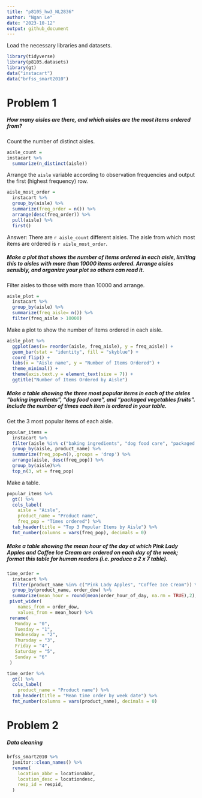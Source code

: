 ```yaml
---
title: "p8105_hw3_NL2836"
author: "Ngan Le"
date: "2023-10-12"
output: github_document
---
```


Load the necessary libraries and datasets.
```r
library(tidyverse)
library(p8105.datasets)
library(gt)
data("instacart")
data("brfss_smart2010")
```

# Problem 1

##### How many aisles are there, and which aisles are the most items ordered from?

Count the number of distinct aisles.
```r
aisle_count = 
instacart %>% 
  summarize(n_distinct(aisle))
```

Arrange the `aisle` variable according to observation frequencies and output the first (highest frequency) row.
```r
aisle_most_order =
  instacart %>% 
  group_by(aisle) %>% 
  summarize(freq_order = n()) %>% 
  arrange(desc(freq_order)) %>% 
  pull(aisle) %>% 
  first()
```

Answer: There are `r aisle_count` different aisles. The aisle from which most items are ordered is `r aisle_most_order`.

##### Make a plot that shows the number of items ordered in each aisle, limiting this to aisles with more than 10000 items ordered. Arrange aisles sensibly, and organize your plot so others can read it.

Filter aisles to those with more than 10000 and arrange.

```r
aisle_plot =
  instacart %>% 
  group_by(aisle) %>% 
  summarize(freq_aisle= n()) %>%
  filter(freq_aisle > 10000)
```

Make a plot to show the number of items ordered in each aisle.

```r
aisle_plot %>% 
  ggplot(aes(x= reorder(aisle, freq_aisle), y = freq_aisle)) + 
  geom_bar(stat = "identity", fill = "skyblue") + 
  coord_flip() +
  labs(x = "Aisle name", y = "Number of Items Ordered") +
  theme_minimal() +
  theme(axis.text.y = element_text(size = 7)) +
  ggtitle("Number of Items Ordered by Aisle")
```

##### Make a table showing the three most popular items in each of the aisles “baking ingredients”, “dog food care”, and “packaged vegetables fruits”. Include the number of times each item is ordered in your table.

Get the 3 most popular items of each aisle.

```r
popular_items =
  instacart %>% 
  filter(aisle %in% c("baking ingredients", "dog food care", "packaged vegetables fruits")) %>% 
  group_by(aisle, product_name) %>% 
  summarize(freq_pop=n(),.groups = 'drop') %>% 
  arrange(aisle, desc(freq_pop)) %>% 
  group_by(aisle)%>%
  top_n(3, wt = freq_pop)
```

Make a table. 

```r
popular_items %>%
  gt() %>%
  cols_label(
    aisle = "Aisle",
    product_name = "Product name",
    freq_pop = "Times ordered") %>% 
  tab_header(title = "Top 3 Popular Items by Aisle") %>%
  fmt_number(columns = vars(freq_pop), decimals = 0) 
```

##### Make a table showing the mean hour of the day at which Pink Lady Apples and Coffee Ice Cream are ordered on each day of the week; format this table for human readers (i.e. produce a 2 x 7 table).

```r
time_order =
  instacart %>% 
  filter(product_name %in% c("Pink Lady Apples", "Coffee Ice Cream")) %>%
  group_by(product_name, order_dow) %>% 
  summarize(mean_hour = round(mean(order_hour_of_day, na.rm = TRUE),2), .groups = 'drop') %>% 
 pivot_wider(
    names_from = order_dow,
    values_from = mean_hour) %>% 
 rename(
   Monday = "0", 
   Tuesday = "1", 
   Wednesday = "2", 
   Thursday = "3", 
   Friday = "4", 
   Saturday = "5", 
   Sunday = "6"
 )
```

```r
time_order %>%
  gt() %>%
  cols_label(
    product_name = "Product name") %>% 
  tab_header(title = "Mean time order by week date") %>%
  fmt_number(columns = vars(product_name), decimals = 0) 
```

# Problem 2

##### Data cleaning

```r
brfss_smart2010 %>% 
  janitor::clean_names() %>% 
  rename(
    location_abbr = locationabbr,
    location_desc = locationdesc,
    resp_id = respid,
  ) 
```




